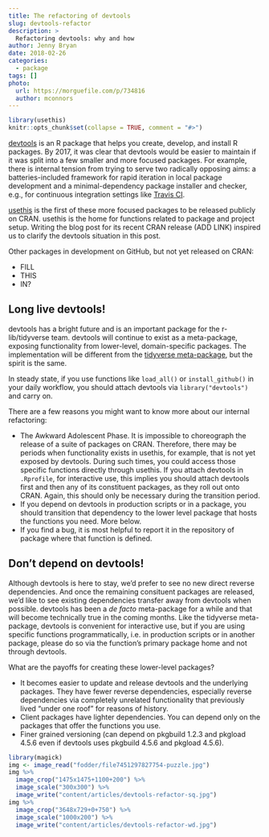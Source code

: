 ```yaml
---
title: The refactoring of devtools
slug: devtools-refactor
description: >
  Refactoring devtools: why and how
author: Jenny Bryan
date: 2018-02-26
categories:
  - package
tags: []
photo:
  url: https://morguefile.com/p/734816
  author: mconnors
---
```


```r
library(usethis)
knitr::opts_chunk$set(collapse = TRUE, comment = "#>")
```

[devtools](https://github.com/r-lib/devtools#readme) is an R package that helps you create, develop, and install R packages. By 2017, it was clear that devtools would be easier to maintain if it was split into a few smaller and more focused packages. For example, there is internal tension from trying to serve two radically opposing aims: a batteries-included framework for rapid iteration in local package development and a minimal-dependency package installer and checker, e.g., for continuous integration settings like [Travis CI](https://travis-ci.org).

[usethis](http://usethis.r-lib.org/) is the first of these more focused packages to be released publicly on CRAN. usethis is the home for functions related to package and project setup. Writing the blog post for its recent CRAN release (ADD LINK) inspired us to clarify the devtools situation in this post.

Other packages in development on GitHub, but not yet released on CRAN:

  * FILL
  * THIS
  * IN?

## Long live devtools!

devtools has a bright future and is an important package for the r-lib/tidyverse team. devtools will continue to exist as a meta-package, exposing functionality from lower-level, domain-specific packages. The implementation will be different from the [tidyverse meta-package](http://tidyverse.tidyverse.org), but the spirit is the same.

In steady state, if you use functions like `load_all()` or `install_github()` in your daily workflow, you should attach devtools via `library("devtools")` and carry on.

There are a few reasons you might want to know more about our internal refactoring:

  * The Awkward Adolescent Phase. It is impossible to choreograph the release of a suite of packages on CRAN. Therefore, there may be periods when functionality exists in usethis, for example, that is not yet exposed by devtools. During such times, you could access those specific functions directly through usethis. If you attach devtools in `.Rprofile`, for interactive use, this implies you should attach devtools first and then any of its constituent packages, as they roll out onto CRAN. Again, this should only be necessary during the transition period.
  * If you depend on devtools in production scripts or in a package, you should transition that dependency to the lower level package that hosts the functions you need. More below.
  * If you find a bug, it is most helpful to report it in the repository of package where that function is defined.

## Don't depend on devtools!

Although devtools is here to stay, we'd prefer to see no new direct reverse dependencies. And once the remaining consituent packages are released, we'd like to see existing dependencies transfer away from devtools when possible. devtools has been a *de facto* meta-package for a while and that will become technically true in the coming months. Like the tidyverse meta-package, devtools is convenient for interactive use, but if you are using specific functions programmatically, i.e. in production scripts or in another package, please do so via the function's primary package home and not through devtools.

What are the payoffs for creating these lower-level packages?

  * It becomes easier to update and release devtools and the underlying packages. They have fewer reverse dependencies, especially reverse dependencies via completely unrelated functionality that previously lived "under one roof" for reasons of history.
  * Client packages have lighter dependencies. You can depend only on the packages that offer the functions you use. 
  * Finer grained versioning (can depend on pkgbuild 1.2.3 and pkgload 4.5.6 even if devtools uses pkgbuild 4.5.6 and pkgload 4.5.6).

```r
library(magick)
img <- image_read("fodder/file7451297827754-puzzle.jpg")
img %>% 
  image_crop("1475x1475+1100+200") %>% 
  image_scale("300x300") %>% 
  image_write("content/articles/devtools-refactor-sq.jpg")
img %>% 
  image_crop("3648x729+0+750") %>% 
  image_scale("1000x200") %>% 
  image_write("content/articles/devtools-refactor-wd.jpg")
```

